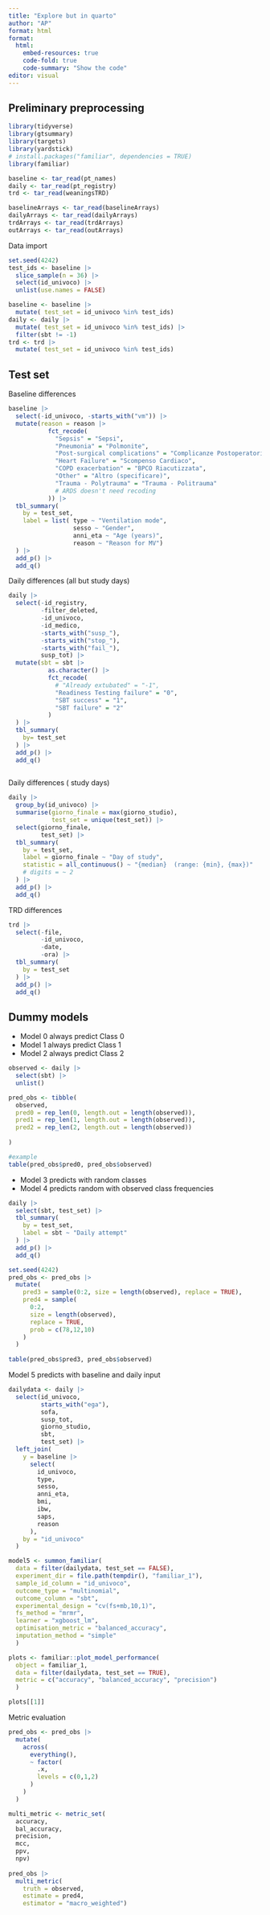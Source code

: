 ```yaml
---
title: "Explore but in quarto"
author: "AP"
format: html
format:
  html:
    embed-resources: true
    code-fold: true
    code-summary: "Show the code"
editor: visual
---
```


## Preliminary preprocessing

```r
library(tidyverse)
library(gtsummary)
library(targets)
library(yardstick)
# install.packages("familiar", dependencies = TRUE)
library(familiar)

baseline <- tar_read(pt_names)
daily <- tar_read(pt_registry)
trd <- tar_read(weaningsTRD)

baselineArrays <- tar_read(baselineArrays)
dailyArrays <- tar_read(dailyArrays)
trdArrays <- tar_read(trdArrays)
outArrays <- tar_read(outArrays)
```

Data import

```r
set.seed(4242)
test_ids <- baseline |>
  slice_sample(n = 36) |>
  select(id_univoco) |>
  unlist(use.names = FALSE)

baseline <- baseline |>
  mutate( test_set = id_univoco %in% test_ids)
daily <- daily |>
  mutate( test_set = id_univoco %in% test_ids) |>
  filter(sbt != -1)
trd <- trd |>
  mutate( test_set = id_univoco %in% test_ids)

```

## Test set

Baseline differences

```r
baseline |>
  select(-id_univoco, -starts_with("vm")) |>
  mutate(reason = reason |>
           fct_recode(
             "Sepsis" = "Sepsi",
             "Pneumonia" = "Polmonite",
             "Post-surgical complications" = "Complicanze Postoperatorie",
             "Heart Failure" = "Scompenso Cardiaco",
             "COPD exacerbation" = "BPCO Riacutizzata",
             "Other" = "Altro (specificare)",
             "Trauma - Polytrauma" = "Trauma - Politrauma"
             # ARDS doesn't need recoding
           )) |>
  tbl_summary(
    by = test_set,
    label = list( type ~ "Ventilation mode",
                  sesso ~ "Gender",
                  anni_eta ~ "Age (years)",
                  reason ~ "Reason for MV")
  ) |>
  add_p() |>
  add_q()
```

Daily differences (all but study days)

```r
daily |>
  select(-id_registry,
         -filter_deleted,
         -id_univoco,
         -id_medico,
         -starts_with("susp_"),
         -starts_with("stop_"),
         -starts_with("fail_"),
         susp_tot) |>
  mutate(sbt = sbt |>
           as.character() |>
           fct_recode(
             # "Already extubated" = "-1",
             "Readiness Testing failure" = "0",
             "SBT success" = "1",
             "SBT failure" = "2"
           )
  ) |>
  tbl_summary(
    by= test_set
  ) |>
  add_p() |>
  add_q()
  
```

Daily differences ( study days)

```r
daily |>
  group_by(id_univoco) |>
  summarise(giorno_finale = max(giorno_studio),
            test_set = unique(test_set)) |>
  select(giorno_finale,
         test_set) |>
  tbl_summary(
    by = test_set,
    label = giorno_finale ~ "Day of study",
    statistic = all_continuous() ~ "{median}  (range: {min}, {max})"
    # digits = ~ 2
  ) |>
  add_p() |>
  add_q()
```

TRD differences

```r
trd |>
  select(-file,
         -id_univoco,
         -date,
         -ora) |>
  tbl_summary(
    by = test_set
  ) |>
  add_p() |>
  add_q()
```

## Dummy models

-   Model 0 always predict Class 0
-   Model 1 always predict Class 1
-   Model 2 always predict Class 2

```r
observed <- daily |>
  select(sbt) |>
  unlist()

pred_obs <- tibble(
  observed,
  pred0 = rep_len(0, length.out = length(observed)),
  pred1 = rep_len(1, length.out = length(observed)),
  pred2 = rep_len(2, length.out = length(observed))
  
)

#example
table(pred_obs$pred0, pred_obs$observed)
```

-   Model 3 predicts with random classes
-   Model 4 predicts random with observed class frequencies

```r
daily |>
  select(sbt, test_set) |>
  tbl_summary(
    by = test_set,
    label = sbt ~ "Daily attempt"
  ) |>
  add_p() |>
  add_q()

set.seed(4242)
pred_obs <- pred_obs |>
  mutate(
    pred3 = sample(0:2, size = length(observed), replace = TRUE),
    pred4 = sample(
      0:2,
      size = length(observed),
      replace = TRUE,
      prob = c(78,12,10)
    )
  )
  
table(pred_obs$pred3, pred_obs$observed)
```

Model 5 predicts with baseline and daily input

```r
dailydata <- daily |>
  select(id_univoco,
         starts_with("ega"),
         sofa,
         susp_tot,
         giorno_studio,
         sbt,
         test_set) |>
  left_join(
    y = baseline |>
      select(
        id_univoco,
        type,
        sesso,
        anni_eta,
        bmi,
        ibw,
        saps,
        reason
      ),
    by = "id_univoco"
  )

model5 <- summon_familiar(
  data = filter(dailydata, test_set == FALSE),
  experiment_dir = file.path(tempdir(), "familiar_1"),
  sample_id_column = "id_univoco",
  outcome_type = "multinomial",
  outcome_column = "sbt",
  experimental_design = "cv(fs+mb,10,1)",
  fs_method = "mrmr",
  learner = "xgboost_lm",
  optimisation_metric = "balanced_accuracy",
  imputation_method = "simple"
  )

plots <- familiar::plot_model_performance(
  object = familiar_1,
  data = filter(dailydata, test_set == TRUE),
  metric = c("accuracy", "balanced_accuracy", "precision")
  )

plots[[1]]
```

Metric evaluation

```r
pred_obs <- pred_obs |>
  mutate(
    across(
      everything(),
      ~ factor(
        .x,
        levels = c(0,1,2)
      )
    )
  )

multi_metric <- metric_set(
  accuracy,
  bal_accuracy,
  precision,
  mcc,
  ppv,
  npv)
  
pred_obs |>
  multi_metric(
    truth = observed, 
    estimate = pred4,
    estimator = "macro_weighted")
```
